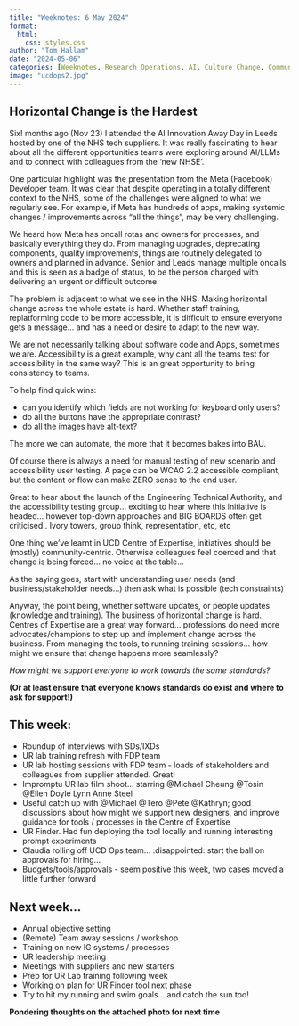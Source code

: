 ```yaml
---
title: "Weeknotes: 6 May 2024"
format: 
  html:
    css: styles.css
author: "Tom Hallam"
date: "2024-05-06"
categories: [Weeknotes, Research Operations, AI, Culture Change, Community, CI, Capability]
image: "ucdops2.jpg"
---
```


## Horizontal Change is the Hardest

Six! months ago (Nov 23) I attended the AI Innovation Away Day in Leeds hosted by one of the NHS tech suppliers. It was really fascinating to hear about all the different opportunities teams were exploring around AI/LLMs and to connect with colleagues from the ‘new NHSE’.

One particular highlight was the presentation from the Meta (Facebook) Developer team. It was clear that despite operating in a totally different context to the NHS, some of the challenges were aligned to what we regularly see. 
For example, if Meta has hundreds of apps, making systemic changes / improvements across “all the things”, may be very challenging. 

We heard how Meta has oncall rotas and owners for processes, and basically everything they do. From managing upgrades, deprecating components, quality improvements, things are routinely delegated to owners and planned in advance. Senior and Leads manage multiple oncalls and this is seen as a badge of status, to be the person charged with delivering an urgent or difficult outcome.

The problem is adjacent to what we see in the NHS. Making horizontal change across the whole estate is hard. Whether staff training, replatforming code to be more accessible, it is difficult to ensure everyone gets a message… and has a need or desire to adapt to the new way.

We are not necessarily talking about software code and Apps, sometimes we are. Accessibility is a great example, why cant all the teams test for accessibility in the same way? This is an great opportunity to bring consistency to teams. 

To help find quick wins:

* can you identify which fields are not working for keyboard only users?
* do all the buttons have the appropriate contrast? 
* do all the images have alt-text?  

The more we can automate, the more that it becomes bakes into BAU. 

Of course there is always a need for manual testing of new scenario and accessibility user testing. A page can be WCAG 2.2 accessible compliant, but the content or flow can make ZERO sense to the end user.

Great to hear about the launch of the Engineering Technical Authority, and the accessibility testing group... exciting to hear where this initiative is headed… however top-down approaches and BIG BOARDS often get criticised.. Ivory towers, group think, representation, etc, etc

One thing we’ve learnt in UCD Centre of Expertise, initiatives should be (mostly) community-centric. Otherwise colleagues feel coerced and that change is being forced… no voice at the table… 

As the saying goes, start with understanding user needs (and business/stakeholder needs…) then ask what is possible (tech constraints)

Anyway, the point being, whether software updates, or people updates (knowledge and training). The business of horizontal change is hard. Centres of Expertise are a great way forward… professions do need more advocates/champions to step up and implement change across the business. From managing the tools, to running training sessions… how might we ensure that change happens more seamlessly? 

*How might we support everyone to work towards the same standards? *

**(Or at least ensure that everyone knows standards do exist and where to ask for support!)**




## This week:

* Roundup of interviews with SDs/IXDs
* UR lab training refresh with FDP team
* UR lab hosting sessions with FDP team - loads of stakeholders and colleagues from supplier attended. Great!
* Impromptu UR lab film shoot... starring @Michael Cheung @Tosin @Ellen Doyle Lynn Anne Steel
* Useful catch up with @Michael @Tero @Pete @Kathryn; good discussions about how might we support new designers, and improve guidance for tools / processes in the Centre of Expertise 
* UR Finder. Had fun deploying the tool locally and running interesting prompt experiments 
* Claudia rolling off UCD Ops team... :disappointed: start the ball on approvals for hiring...
* Budgets/tools/approvals - seem positive this week, two cases moved a little further forward

## Next week… 

* Annual objective setting
* (Remote) Team away sessions / workshop
* Training on new IG systems / processes
* UR leadership meeting
* Meetings with suppliers and new starters
* Prep for UR Lab training following week
* Working on plan for UR Finder tool next phase
* Try to hit my running and swim goals… and catch the sun too!


**Pondering thoughts on the attached photo for next time**